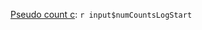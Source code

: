 [Pseudo count c](https://idepsite.wordpress.com/pre-process#CountsData_transformation): `r input$numCountsLogStart`
